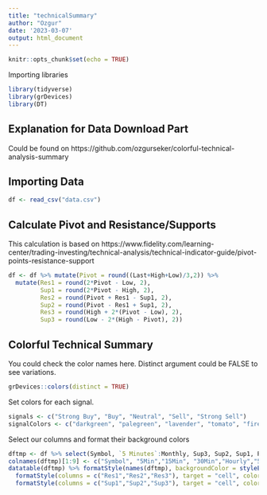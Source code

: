 ```yaml
---
title: "technicalSummary"
author: "Ozgur"
date: '2023-03-07'
output: html_document
---
```


```r
knitr::opts_chunk$set(echo = TRUE)
```

Importing libraries
```r
library(tidyverse)
library(grDevices)
library(DT)
```

## Explanation for Data Download Part

Could be found on https://github.com/ozgurseker/colorful-technical-analysis-summary


## Importing Data 

```r
df <- read_csv("data.csv")
```

## Calculate Pivot and Resistance/Supports
This calculation is based on https://www.fidelity.com/learning-center/trading-investing/technical-analysis/technical-indicator-guide/pivot-points-resistance-support

```r
df <- df %>% mutate(Pivot = round((Last+High+Low)/3,2)) %>%
  mutate(Res1 = round(2*Pivot - Low, 2),
         Sup1 = round(2*Pivot - High, 2),
         Res2 = round(Pivot + Res1 - Sup1, 2),
         Sup2 = round(Pivot - Res1 + Sup1, 2),
         Res3 = round(High + 2*(Pivot - Low), 2),
         Sup3 = round(Low - 2*(High - Pivot), 2))
```

## Colorful Technical Summary

You could check the color names here. Distinct argument could be FALSE to see variations.
```r
grDevices::colors(distinct = TRUE)
```

Set colors for each signal. 
```r
signals <- c("Strong Buy", "Buy", "Neutral", "Sell", "Strong Sell")
signalColors <- c("darkgreen", "palegreen", "lavender", "tomato", "firebrick")
```

Select our columns and format their background colors 
```r
dftmp <- df %>% select(Symbol, `5 Minutes`:Monthly, Sup3, Sup2, Sup1, Pivot, Res1, Res2, Res3, Last, `Chg. %`)
colnames(dftmp)[1:9] <- c("Symbol", "5Min","15Min", "30Min","Hourly","5Hours","Daily","Weekly","Monthly")
datatable(dftmp) %>% formatStyle(names(dftmp), backgroundColor = styleEqual(signals, signalColors)) %>%
  formatStyle(columns = c("Res1","Res2","Res3"), target = "cell", color = "red") %>% 
  formatStyle(columns = c("Sup1","Sup2","Sup3"), target = "cell", color = "green")

```
